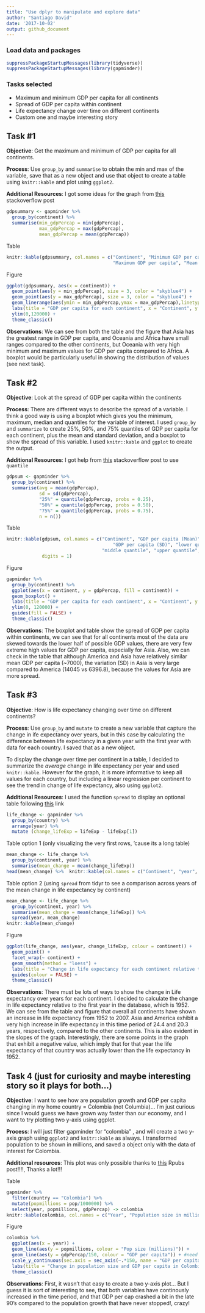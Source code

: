 ```yaml
---
title: "Use dplyr to manipulate and explore data"
author: "Santiago David"
date: '2017-10-02'
output: github_document
---
```


### Load data and packages
```r
suppressPackageStartupMessages(library(tidyverse))
suppressPackageStartupMessages(library(gapminder))
```


### Tasks selected

- Maximum and minimum GDP per capita for all continents
- Spread of GDP per capita within continent
- Life expectancy change over time on different continents
- Custom one and maybe interesting story

## Task #1 

**Objective**: Get the maximum and minimum of GDP per capita for all continents.

**Process**: Use `group_by` and `summarise` to obtain the min and max of the variable, save that as a new object and use that object to create a table using `knitr::kable` and plot using `ggplot2`.

**Additional Resources**: I got some ideas for the graph from [this](https://stackoverflow.com/questions/27205629/plot-ranges-of-variable-in-data) stackoverflow post 


```r
gdpsummary <- gapminder %>% 
  group_by(continent) %>% 
  summarise(min_gdpPercap = min(gdpPercap),
            max_gdpPercap = max(gdpPercap),
            mean_gdpPercap = mean(gdpPercap))
```

Table

```r
knitr::kable(gdpsummary, col.names = c("Continent", "Minimum GDP per capita", 
                                       "Maximum GDP per capita", "Mean GDP per capita"))
```

Figure 

```r
ggplot(gdpsummary, aes(x = continent)) +
  geom_point(aes(y = min_gdpPercap), size = 3, color = "skyblue4") +
  geom_point(aes(y = max_gdpPercap), size = 3, color = "skyblue4") +
  geom_linerange(aes(ymin = min_gdpPercap,ymax = max_gdpPercap),linetype = 2,color = "blue") +
  labs(title = "GDP per capita for each continent", x = "Continent", y = "GDP per capita") +
  ylim(0,120000) +
  theme_classic()
```


**Observations**: We can see from both the table and the figure that Asia has the greatest range in GDP per capita, and Oceania and Africa have small ranges compared to the other continents, but Oceania with very high minimum and maximum values for GDP per capita compared to Africa. A boxplot would be particularly useful in showing the distribution of values (see next task). 


## Task #2

**Objective**: Look at the spread of GDP per capita within the continents

**Process**: There are different ways to describe the spread of a variable. I think a good way is using a boxplot which gives you the minimum, maximum, median and quantiles for the variable of interest. I used `group_by` and `summarize` to create 25%, 50%, and 75% quantiles of GDP per capita for each continent, plus the mean and standard deviation, and a boxplot to show the spread of this variable. I used `knitr::kable` and `ggplot` to create the output.

**Additional Resources**: I got help from [this](https://stackoverflow.com/questions/30488389/using-dplyr-window-functions-to-calculate-percentiles) stackoverflow post to use `quantile`  

```r
gdpsum <- gapminder %>% 
  group_by(continent) %>% 
  summarise(avg = mean(gdpPercap),
            sd = sd(gdpPercap),
            "25%" = quantile(gdpPercap, probs = 0.25),
            "50%" = quantile(gdpPercap, probs = 0.50),
            "75%" = quantile(gdpPercap, probs = 0.75), 
            n = n())
```

Table

```r
knitr::kable(gdpsum, col.names = c("Continent", "GDP per capita (Mean)", 
                                       "GDP per capita (SD)", "lower quantile", 
                                   "middle quantile", "upper quantile", "sample size (n)"),
             digits = 1)
```

Figure

```r
gapminder %>% 
  group_by(continent) %>% 
  ggplot(aes(x = continent, y = gdpPercap, fill = continent)) +
  geom_boxplot() +
  labs(title = "GDP per capita for each continent", x = "Continent", y = "GDP per capita") +
  ylim(0, 120000) +
  guides(fill = FALSE) +
  theme_classic()
```

**Observations**: The boxplot and table show the spread of GDP per capita within continents, we can see that for all continents most of the data are skewed towards the lower half of possible GDP values, there are very few extreme high values for GDP per capita, especially for Asia. Also, we can check in the table that although America and Asia have relatively similar mean GDP per capita (~7000), the variation (SD) in Asia is very large compared to America (14045 vs 6396.8), because the values for Asia are more spread.

## Task #3

**Objective**: How is life expectancy changing over time on different continents?

**Process**: Use `group_by` and `mutate` to create a new variable that capture the change in ife expectancy over years, but in this case by calculating the difference between life expectancy in a given year with the first year with data for each country. I saved that as a new object.

To display the change over time per continent in a table, I decided to summarize the _average_ change in life expectancy per year and used `knitr::kable`. However for the graph, it is more informative to keep all values for each country, but including a linear regression per continent to see the trend in change of life expectancy, also using `ggplot2`.

**Additional Resources**: I used the function `spread` to display an optional table following [this](http://tidyr.tidyverse.org/reference/spread.html) link

```r
life_change <- gapminder %>% 
  group_by(country) %>% 
  arrange(year) %>% 
  mutate (change_lifeExp = lifeExp - lifeExp[1]) 
```

Table option 1 (only visualizing the very first rows, 'cause its a long table)

```r
mean_change <- life_change %>% 
  group_by(continent, year) %>% 
  summarise(mean_change = mean(change_lifeExp))
head(mean_change) %>%  knitr::kable(col.names = c("Continent", "year", "Mean ∆ Life expectancy"))
```

Table option 2 (using `spread` from tidyr to see a comparison across years of the mean change in life expectancy by continent)

```r
mean_change <- life_change %>% 
  group_by(continent, year) %>% 
  summarise(mean_change = mean(change_lifeExp)) %>% 
  spread(year, mean_change)
knitr::kable(mean_change)
```

Figure

```r
ggplot(life_change, aes(year, change_lifeExp, colour = continent)) +
  geom_point() +
  facet_wrap(~ continent) +
  geom_smooth(method = "loess") +
  labs(title = "Change in life expectancy for each continent relative to 1952", x = "Years", y = "Change in Life Expectancy") +
  guides(colour = FALSE) +
  theme_classic() 
```

**Observations**: There must be lots of ways to show the change in Life expectancy over years for each continent. I decided to calculate the change in life expectancy relative to the first year in the database, which is 1952. We can see from the table and figure that overall all continents have shown an increase in life expectancy from 1952 to 2007. Asia and America exhibit a very high increase in life expectancy in this time period of 24.4 and 20.3 years, respectively, compared to the other continents. This is also evident in the slopes of the graph.
Interestingly, there are some points in the graph that exhibit a negative value, which imply that for that year the life expectancy of that country was actually lower than the life expectancy in 1952.

## Task 4 (just for curiosity and maybe interesting story so it plays for both...)

**Objective**: I want to see how are population growth and GDP per capita changing in my home country = Colombia (not Columbia)... I'm just curious since I would guess we have grown way faster than our economy, and I want to try plotting two y-axis using ggplot.

**Process**: I will just filter gapminder for "colombia" , and will create a two y-axis graph using `ggplot2` and `knitr::kable` as always. I transformed population to be shown in millions, and saved a object only with the data of interest for Colombia.

**Additional resources**: This plot was only possible thanks to [this](https://rpubs.com/MarkusLoew/226759) Rpubs post!!!!, Thanks a lot!!!

Table

```r
gapminder %>% 
  filter(country == "Colombia") %>%
  mutate(popmillions = pop/1000000) %>% 
  select(year, popmillions, gdpPercap) -> colombia
knitr::kable(colombia, col.names = c("Year", "Population size in millions", "GDP per capita"))
```

Figure

```r
colombia %>% 
  ggplot(aes(x = year)) +
  geom_line(aes(y = popmillions, colour = "Pop size (millions)")) +
  geom_line(aes(y = gdpPercap/150, colour = "GDP per capita")) + #need transformation
  scale_y_continuous(sec.axis = sec_axis(~.*150, name = "GDP per capita")) + #needs to revert trans
  labs(title = "Change in population size and GDP per capita in Colombia in 1952-2007", x = "Years", y = "Population size in millions", colour = "Variable") +
  theme_classic()
```

**Observations**: First, it wasn't that easy to create a two y-axis plot... But I guess it is sort of interesting to see, that both variables have continously increased in the time period, and that GDP per cap crashed a bit in the late 90's compared to the population growth that have never stopped!, crazy!